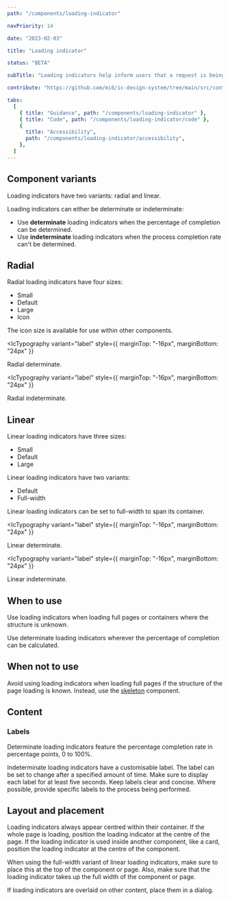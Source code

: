 ```yaml
---
path: "/components/loading-indicator"

navPriority: 14

date: "2023-02-03"

title: "Loading indicator"

status: "BETA"

subTitle: "Loading indicators help inform users that a request is being processed. Radial and linear indicators provide flexibility in design."

contribute: "https://github.com/mi6/ic-design-system/tree/main/src/content/structured/components/loading-indicator"

tabs:
  [
    { title: "Guidance", path: "/components/loading-indicator" },
    { title: "Code", path: "/components/loading-indicator/code" },
    {
      title: "Accessibility",
      path: "/components/loading-indicator/accessibility",
    },
  ]
---
```



## Component variants

Loading indicators have two variants: radial and linear.

Loading indicators can either be determinate or indeterminate:

- Use **determinate** loading indicators when the percentage of completion can be determined.
- Use **indeterminate** loading indicators when the process completion rate can't be determined.

## Radial

Radial loading indicators have four sizes:

- Small
- Default
- Large
- Icon

The icon size is available for use within other components.

<ComponentPreview>
  <IcLoadingIndicator type="circular" progress="50" max="100" label="50%" />
</ComponentPreview>

<IcTypography
  variant="label"
  style={{ marginTop: "-16px", marginBottom: "24px" }}
>
  Radial determinate.
</IcTypography>

<ComponentPreview>
  <IcLoadingIndicator type="circular" label="Loading..." />
</ComponentPreview>

<IcTypography
  variant="label"
  style={{ marginTop: "-16px", marginBottom: "24px" }}
>
  Radial indeterminate.
</IcTypography>

## Linear

Linear loading indicators have three sizes:

- Small
- Default
- Large

Linear loading indicators have two variants:

- Default
- Full-width

Linear loading indicators can be set to full-width to span its container.

<ComponentPreview>
  <IcLoadingIndicator
    style={{ width: "240px" }}
    type="linear"
    label="50%"
    progress="50"
    max="100"
  />
</ComponentPreview>

<IcTypography
  variant="label"
  style={{ marginTop: "-16px", marginBottom: "24px" }}
>
  Linear determinate.
</IcTypography>

<ComponentPreview>
  <IcLoadingIndicator
    style={{ width: "240px" }}
    type="linear"
    label="Loading..."
    max="100"
  />
</ComponentPreview>

<IcTypography
  variant="label"
  style={{ marginTop: "-16px", marginBottom: "24px" }}
>
  Linear indeterminate.
</IcTypography>

## When to use

Use loading indicators when loading full pages or containers where the structure is unknown.

Use determinate loading indicators wherever the percentage of completion can be calculated.

## When not to use

Avoid using loading indicators when loading full pages if the structure of the page loading is known. Instead, use the [skeleton](/components/skeleton) component.

## Content

### Labels

Determinate loading indicators feature the percentage completion rate in percentage points, 0 to 100%.

Indeterminate loading indicators have a customisable label. The label can be set to change after a specified amount of time. Make sure to display each label for at least five seconds. Keep labels clear and concise. Where possible, provide specific labels to the process being performed.

<DoubleDoDontCaution>
  <DoDontCaution
    imageSrc={loadingIndicatorFig1}
    imageAlt="A graphic of a radial loading indicator with the label of 'Submitting form...'."
    state="good"
    caption="Use clear, concise, and specific labels."
  />
  <DoDontCaution
    imageSrc={loadingIndicatorFig2}
    imageAlt="A graphic of a radial loading indicator with the label of ‘The form is now being submitted... Please wait...’."
    state="bad"
    caption="Don’t make labels unnecessarily long."
  />
</DoubleDoDontCaution>

## Layout and placement

Loading indicators always appear centred within their container. If the whole page is loading, position the loading indicator at the centre of the page. If the loading indicator is used inside another component, like a card, position the loading indicator at the centre of the component.

<DoubleDoDontCaution>
  <DoDontCaution
    imageSrc={loadingIndicatorFig3}
    imageAlt="A graphic of a radial loading indicator positioned in the middle of a blank page."
    state="good"
    caption="Always centre the component."
  />
  <DoDontCaution
    imageSrc={loadingIndicatorFig4}
    imageAlt="A graphic of a radial loading indicator positioned in the top left corner of a blank page."
    state="bad"
    caption="Don’t position the loading indicators on other parts of the page or container."
  />
</DoubleDoDontCaution>

When using the full-width variant of linear loading indicators, make sure to place this at the top of the component or page. Also, make sure that the loading indicator takes up the full width of the component or page.

<DoubleDoDontCaution>
  <DoDontCaution
    imageSrc={loadingIndicatorFig5}
    imageAlt="A graphic of a full width loading indicator at the top of a page."
    state="good"
    caption="Place the full width indicator at the top of the container."
  />
  <DoDontCaution
    imageSrc={loadingIndicatorFig6}
    imageAlt="A graphic of a full width loading indicator positioned in the centre of a container with a bigger width."
    state="bad"
    caption="Don’t position full width loading indicators on other parts of the container. Make sure it has the same width of this container."
  />
</DoubleDoDontCaution>

If loading indicators are overlaid on other content, place them in a dialog.

<DoDontCaution
  imageSrc={loadingIndicatorFig7}
  imageAlt="A loading indicator placed inside a modal dialog, overlaid on a page filled with content."
  state="good"
  caption="Place loading indicators in dialogs when overlaid on other content."
/>

<DoDontCaution
  imageSrc={loadingIndicatorFig8}
  imageAlt="A loading indicator overlaid on a page filled with content."
  state="bad"
  caption="Don’t place loading indicators over other content, even if changing the opacity of the background."
/>
